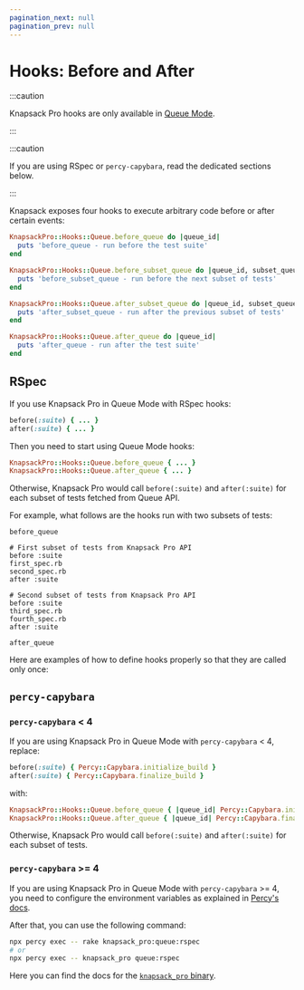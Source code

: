 ```yaml
---
pagination_next: null
pagination_prev: null
---
```



# Hooks: Before and After

:::caution

Knapsack Pro hooks are only available in [Queue Mode](../overview/index.mdx#queue-mode-dynamic-split).

:::

:::caution

If you are using RSpec or `percy-capybara`, read the dedicated sections below.

:::

Knapsack exposes four hooks to execute arbitrary code before or after certain events:

```ruby
KnapsackPro::Hooks::Queue.before_queue do |queue_id|
  puts 'before_queue - run before the test suite'
end

KnapsackPro::Hooks::Queue.before_subset_queue do |queue_id, subset_queue_id|
  puts 'before_subset_queue - run before the next subset of tests'
end

KnapsackPro::Hooks::Queue.after_subset_queue do |queue_id, subset_queue_id|
  puts 'after_subset_queue - run after the previous subset of tests'
end

KnapsackPro::Hooks::Queue.after_queue do |queue_id|
  puts 'after_queue - run after the test suite'
end
```

## RSpec

If you use Knapsack Pro in Queue Mode with RSpec hooks:

```ruby
before(:suite) { ... }
after(:suite) { ... }
```

Then you need to start using Queue Mode hooks:

```ruby
KnapsackPro::Hooks::Queue.before_queue { ... }
KnapsackPro::Hooks::Queue.after_queue { ... }
```

Otherwise, Knapsack Pro would call `before(:suite)` and `after(:suite)` for each subset of tests fetched from Queue API.

For example, what follows are the hooks run with two subsets of tests:

```
before_queue

# First subset of tests from Knapsack Pro API
before :suite
first_spec.rb
second_spec.rb
after :suite

# Second subset of tests from Knapsack Pro API
before :suite
third_spec.rb
fourth_spec.rb
after :suite

after_queue
```

Here are examples of how to define hooks properly so that they are called only once:

<Tabs>
  <TabItem value="junit-formatter" label="Before suite hook" default>
    <BeforeSuiteHookQueueMode />
  </TabItem>
  <TabItem value="json-formatter" label="After suite hook">
    <AfterSuiteHookQueueMode />
  </TabItem>
</Tabs>

## `percy-capybara`

### `percy-capybara` < 4

If you are using Knapsack Pro in Queue Mode with `percy-capybara` < 4, replace:

```ruby
before(:suite) { Percy::Capybara.initialize_build }
after(:suite) { Percy::Capybara.finalize_build }
```

with:

```ruby
KnapsackPro::Hooks::Queue.before_queue { |queue_id| Percy::Capybara.initialize_build }
KnapsackPro::Hooks::Queue.after_queue { |queue_id| Percy::Capybara.finalize_build }
```

Otherwise, Knapsack Pro would call `before(:suite)` and `after(:suite)` for each subset of tests.

### `percy-capybara` >= 4

If you are using Knapsack Pro in Queue Mode with `percy-capybara` >= 4, you need to configure the environment variables as explained in [Percy's docs](https://docs.percy.io/docs/parallel-test-suites#section-manual-configuration-with-environment-variables).

After that, you can use the following command:

```bash
npx percy exec -- rake knapsack_pro:queue:rspec
# or
npx percy exec -- knapsack_pro queue:rspec
```

Here you can find the docs for the [`knapsack_pro` binary](cookbook.md#use-the-knapsack-pro-binary).
